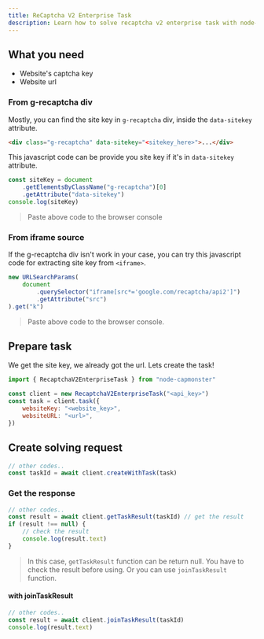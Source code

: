 ```yaml
---
title: ReCaptcha V2 Enterprise Task
description: Learn how to solve recaptcha v2 enterprise task with node-capmonster.
---
```


## What you need

-   Website's captcha key
-   Website url

### From g-recaptcha div

Mostly, you can find the site key in `g-recaptcha` div, inside the `data-sitekey` attribute.

```html
<div class="g-recaptcha" data-sitekey="<sitekey_here>">...</div>
```

This javascript code can be provide you site key if it's in `data-sitekey` attribute.

```js
const siteKey = document
    .getElementsByClassName("g-recaptcha")[0]
    .getAttribute("data-sitekey")
console.log(siteKey)
```

> Paste above code to the browser console

### From iframe source

If the g-recaptcha div isn't work in your case, you can try this
javascript code for extracting site key from `<iframe>`.

```js
new URLSearchParams(
    document
        .querySelector("iframe[src*='google.com/recaptcha/api2']")
        .getAttribute("src")
).get("k")
```

> Paste above code to the browser console.

## Prepare task

We get the site key, we already got the url. Lets create the task!

```js
import { RecaptchaV2EnterpriseTask } from "node-capmonster"

const client = new RecaptchaV2EnterpriseTask("<api_key>")
const task = client.task({
    websiteKey: "<website_key>",
    websiteURL: "<url>",
})
```

## Create solving request

```javascript
// other codes..
const taskId = await client.createWithTask(task)
```

### Get the response

```javascript
// other codes..
const result = await client.getTaskResult(taskId) // get the result
if (result !== null) {
    // check the result
    console.log(result.text)
}
```

> In this case, `getTaskResult` function can be return null.
> You have to check the result before using.
> Or you can use `joinTaskResult` function.

#### with joinTaskResult

```javascript
// other codes..
const result = await client.joinTaskResult(taskId)
console.log(result.text)
```

